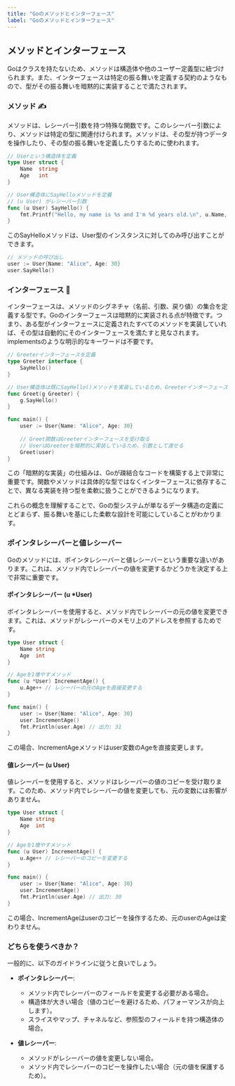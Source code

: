 ```yaml
---
title: "Goのメソッドとインターフェース"
label: "Goのメソッドとインターフェース"
---
```


## メソッドとインターフェース

Goはクラスを持たないため、メソッドは構造体や他のユーザー定義型に紐づけられます。また、インターフェースは特定の振る舞いを定義する契約のようなもので、型がその振る舞いを暗黙的に実装することで満たされます。

### メソッド ✍️

メソッドは、レシーバー引数を持つ特殊な関数です。このレシーバー引数により、メソッドは特定の型に関連付けられます。メソッドは、その型が持つデータを操作したり、その型の振る舞いを定義したりするために使われます。

```go
// Userという構造体を定義
type User struct {
    Name  string
    Age   int
}

// User構造体にSayHelloメソッドを定義
// (u User) がレシーバー引数
func (u User) SayHello() {
    fmt.Printf("Hello, my name is %s and I'm %d years old.\n", u.Name, u.Age)
}
```

このSayHelloメソッドは、User型のインスタンスに対してのみ呼び出すことができます。

```go
// メソッドの呼び出し
user := User{Name: "Alice", Age: 30}
user.SayHello()
```

### インターフェース 🤝

インターフェースは、メソッドのシグネチャ（名前、引数、戻り値）の集合を定義する型です。Goのインターフェースは暗黙的に実装される点が特徴です。つまり、ある型がインターフェースに定義されたすべてのメソッドを実装していれば、その型は自動的にそのインターフェースを満たすと見なされます。implementsのような明示的なキーワードは不要です。

```go
// Greeterインターフェースを定義
type Greeter interface {
    SayHello()
}

// User構造体は既にSayHello()メソッドを実装しているため、Greeterインターフェースを満たす
func Greet(g Greeter) {
    g.SayHello()
}

func main() {
    user := User{Name: "Alice", Age: 30}
    
    // Greet関数はGreeterインターフェースを受け取る
    // UserはGreeterを暗黙的に実装しているため、引数として渡せる
    Greet(user)
}
```

この「暗黙的な実装」の仕組みは、Goが疎結合なコードを構築する上で非常に重要です。関数やメソッドは具体的な型ではなくインターフェースに依存することで、異なる実装を持つ型を柔軟に扱うことができるようになります。

これらの概念を理解することで、Goの型システムが単なるデータ構造の定義にとどまらず、振る舞いを基にした柔軟な設計を可能にしていることがわかります。

### ポインタレシーバーと値レシーバー

Goのメソッドには、ポインタレシーバーと値レシーバーという重要な違いがあります。これは、メソッド内でレシーバーの値を変更するかどうかを決定する上で非常に重要です。

#### ポインタレシーバー (u *User)

ポインタレシーバーを使用すると、メソッド内でレシーバーの元の値を変更できます。これは、メソッドがレシーバーのメモリ上のアドレスを参照するためです。

```go
type User struct {
    Name string
    Age  int
}

// Ageを1増やすメソッド
func (u *User) IncrementAge() {
    u.Age++ // レシーバーの元のAgeを直接変更する
}

func main() {
    user := User{Name: "Alice", Age: 30}
    user.IncrementAge()
    fmt.Println(user.Age) // 出力: 31
}
```

この場合、IncrementAgeメソッドはuser変数のAgeを直接変更します。

#### 値レシーバー (u User)

値レシーバーを使用すると、メソッドはレシーバーの値のコピーを受け取ります。このため、メソッド内でレシーバーの値を変更しても、元の変数には影響がありません。

```go
type User struct {
    Name string
    Age  int
}

// Ageを1増やすメソッド
func (u User) IncrementAge() {
    u.Age++ // レシーバーのコピーを変更する
}

func main() {
    user := User{Name: "Alice", Age: 30}
    user.IncrementAge()
    fmt.Println(user.Age) // 出力: 30
}
```

この場合、IncrementAgeはuserのコピーを操作するため、元のuserのAgeは変わりません。

### どちらを使うべきか？

一般的に、以下のガイドラインに従うと良いでしょう。

- **ポインタレシーバー**:
  - メソッド内でレシーバーのフィールドを変更する必要がある場合。
  - 構造体が大きい場合（値のコピーを避けるため、パフォーマンスが向上します）。
  - スライスやマップ、チャネルなど、参照型のフィールドを持つ構造体の場合。

- **値レシーバー**:
  - メソッドがレシーバーの値を変更しない場合。
  - メソッド内でレシーバーのコピーを操作したい場合（元の値を保護するため）。